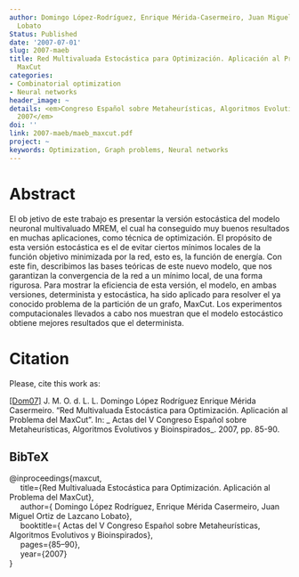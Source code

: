 ```yaml
---
author: Domingo López-Rodríguez, Enrique Mérida-Casermeiro, Juan Miguel Ortiz de Lazcano
  Lobato
Status: Published
date: '2007-07-01'
slug: 2007-maeb
title: Red Multivaluada Estocástica para Optimización. Aplicación al Problema del
  MaxCut
categories:
- Combinatorial optimization
- Neural networks
header_image: ~
details: <em>Congreso Español sobre Metaheurísticas, Algoritmos Evolutivos y Bioinspirados
  2007</em>
doi: ''
link: 2007-maeb/maeb_maxcut.pdf
project: ~
keywords: Optimization, Graph problems, Neural networks
---
```




# Abstract


El ob jetivo de este trabajo es presentar la versión estocástica del modelo neuronal multivaluado MREM, el cual ha conseguido muy buenos resultados en muchas aplicaciones, como técnica de optimización. El propósito de esta versión estocástica es el de evitar ciertos mínimos locales de la función objetivo minimizada por la red, esto es, la función de energía. Con este fin, describimos las bases teóricas de este nuevo modelo, que nos garantizan la convergencia de la red a un mínimo local, de una forma rigurosa. Para mostrar la eficiencia de esta versión, el modelo, en ambas versiones, determinista y estocástica, ha sido aplicado para resolver el ya conocido problema de la partición de un grafo, MaxCut. Los experimentos computacionales llevados a cabo nos muestran que el modelo estocástico obtiene mejores resultados que el determinista.







# Citation
Please, cite this work as:


<a name=bib-maxcut></a>[[Dom07]](#cite-maxcut) J. M. O. d. L. L.  Domingo López Rodríguez Enrique Mérida Casermeiro. “Red Multivaluada Estocástica para Optimización. Aplicación al Problema del MaxCut”. In: _ Actas del V Congreso Español sobre Metaheurísticas, Algoritmos Evolutivos y Bioinspirados_. 2007, pp. 85-90.

::: {.callout-note appearance="minimal" collapse=true}

## BibTeX

@inproceedings{maxcut,<br>&nbsp;&nbsp;&nbsp;&nbsp;  title={Red Multivaluada Estocástica para Optimización. Aplicación al Problema del MaxCut},<br>&nbsp;&nbsp;&nbsp;&nbsp;  author={ Domingo López Rodríguez, Enrique Mérida Casermeiro, Juan Miguel Ortiz de Lazcano Lobato},<br>&nbsp;&nbsp;&nbsp;&nbsp;  booktitle={ Actas del V Congreso Español sobre Metaheurísticas, Algoritmos Evolutivos y Bioinspirados},<br>&nbsp;&nbsp;&nbsp;&nbsp;  pages={85--90},<br>&nbsp;&nbsp;&nbsp;&nbsp;  year={2007}<br>}

:::


